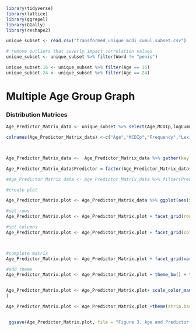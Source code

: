 
```{r, load_libraries}
library(tidyverse)
library(lattice)
library(ggrepel)
library(GGally)
library(reshape2)

```

```{r, load_data}
unique_subset <- read.csv("transformed_unique_mcdi_cumul.subset.csv")

# remove outliers that severly impact correlation values
unique_subset <- unique_subset %>% filter(Word != "penis")

unique_subset.16 <- unique_subset %>% filter(Age == 16)
unique_subset.24 <- unique_subset %>% filter(Age == 24)

```

# Multiple Age Group Graph
### Distribution Matrices
```{r, Age by Predictor Density Plot Matrix}
Age_Predictor_Matrix_data <- unique_subset %>% select(Age,MCDIp,logCummulative_Frequency,Lexical_Diversity,Document_Diversity,ProKWo,ProKWo_Shuffle) 

colnames(Age_Predictor_Matrix_data) <-c("Age","MCDIp","Frequency","Lexical Diversity","Document Diversity","Pro-KWo","Pro-KWo Shuffle")



Age_Predictor_Matrix_data <-  Age_Predictor_Matrix_data %>% gather(key = "Predictor", value =  "Predictor Value",Frequency:`Pro-KWo Shuffle`)

Age_Predictor_Matrix_data$Predictor = factor(Age_Predictor_Matrix_data$Predictor, levels=c("Frequency","Lexical Diversity","Document Diversity","Pro-KWo","Pro-KWo Shuffle"))

#Age_Predictor_Matrix_data <- Age_Predictor_Matrix_data %>% filter(Predictor != "`Pro-KWo Shuffle`")

#create plot

Age_Predictor_Matrix.plot <- Age_Predictor_Matrix_data %>% ggplot(aes(x = `Predictor Value`,y = MCDIp, color = Predictor)) + geom_point()

#set rows
Age_Predictor_Matrix.plot <- Age_Predictor_Matrix.plot + facet_grid(rows = vars(Age))

#set columns
Age_Predictor_Matrix.plot <- Age_Predictor_Matrix.plot + facet_grid(cols = vars(Predictor))



#complete matrix
Age_Predictor_Matrix.plot <- Age_Predictor_Matrix.plot + facet_grid(vars(Age),vars(Predictor),scales = "free_x")

#add theme
Age_Predictor_Matrix.plot <- Age_Predictor_Matrix.plot + theme_bw() + theme(legend.position= "none",text = element_text(size=18, face = "bold", hjust = 0.5))


Age_Predictor_Matrix.plot <- Age_Predictor_Matrix.plot+ scale_color_manual(values = c("#eeb1a2","#02a699","#f45c51","#274dc6","#000000")
)

Age_Predictor_Matrix.plot <- Age_Predictor_Matrix.plot +theme(strip.background = element_rect(fill = "#00539CFF" ) ,strip.text = element_text(colour = "#FFD662FF" ) ,panel.border = element_rect(color = "steelblue", size = 1), text = element_text(size=22, face = "bold", hjust = 0.5), axis.text.x = element_text(size = 12, face = "plain"),axis.text.y = element_text(size = 13, face = "plain"))


 ggsave(Age_Predictor_Matrix.plot, file = "Figure 3. Age and Predictor Matrix.jpeg",dpi = "retina", width = 15, height = 15)
```